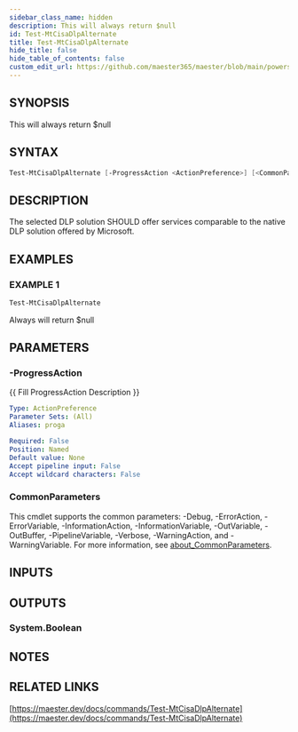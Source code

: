 ```yaml
---
sidebar_class_name: hidden
description: This will always return $null
id: Test-MtCisaDlpAlternate
title: Test-MtCisaDlpAlternate
hide_title: false
hide_table_of_contents: false
custom_edit_url: https://github.com/maester365/maester/blob/main/powershell/public/Test-MtCisaDlpAlternate.ps1
---
```


## SYNOPSIS

This will always return $null

## SYNTAX

```powershell
Test-MtCisaDlpAlternate [-ProgressAction <ActionPreference>] [<CommonParameters>]
```

## DESCRIPTION

The selected DLP solution SHOULD offer services comparable to the native DLP solution offered by Microsoft.

## EXAMPLES

### EXAMPLE 1

```powershell
Test-MtCisaDlpAlternate
```

Always will return $null

## PARAMETERS

### -ProgressAction

\{\{ Fill ProgressAction Description \}\}

```yaml
Type: ActionPreference
Parameter Sets: (All)
Aliases: proga

Required: False
Position: Named
Default value: None
Accept pipeline input: False
Accept wildcard characters: False
```

### CommonParameters

This cmdlet supports the common parameters: -Debug, -ErrorAction, -ErrorVariable, -InformationAction, -InformationVariable, -OutVariable, -OutBuffer, -PipelineVariable, -Verbose, -WarningAction, and -WarningVariable. For more information, see [about_CommonParameters](http://go.microsoft.com/fwlink/?LinkID=113216).

## INPUTS

## OUTPUTS

### System.Boolean

## NOTES

## RELATED LINKS

[https://maester.dev/docs/commands/Test-MtCisaDlpAlternate](https://maester.dev/docs/commands/Test-MtCisaDlpAlternate)
